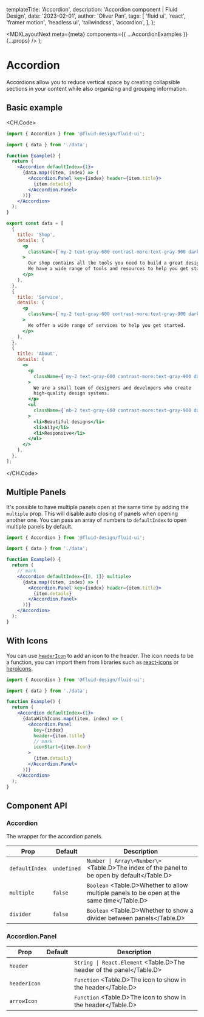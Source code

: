 
  templateTitle: 'Accordion',
  description: 'Accordion component | Fluid Design',
  date: '2023-02-01',
  author: 'Oliver Pan',
  tags: [
    'fluid ui',
    'react',
    'framer motion',
    'headless ui',
    'tailwindcss',
    'accordion',
  ],
};

  <MDXLayoutNext meta={meta} components={{ ...AccordionExamples }} {...props} />
);

# Accordion

Accordions allow you to reduce vertical space by creating collapsible sections in your content while also organizing and grouping information.

## Basic example

<CodeFrame title=''>
  <AccordionExamples.Simple />
</CodeFrame>

<CH.Code>

```jsx main.tsx
import { Accordion } from '@fluid-design/fluid-ui';

import { data } from './data';

function Example() {
  return (
    <Accordion defaultIndex={1}>
      {data.map((item, index) => (
        <Accordion.Panel key={index} header={item.title}>
          {item.details}
        </Accordion.Panel>
      ))}
    </Accordion>
  );
}
```

```jsx data.tsx
export const data = [
  {
    title: 'Shop',
    details: (
      <p
        className={`my-2 text-gray-600 contrast-more:text-gray-900 dark:text-gray-300 dark:contrast-more:text-gray-50`}
      >
        Our shop contains all the tools you need to build a great design system.
        We have a wide range of tools and resources to help you get started.
      </p>
    ),
  },
  {
    title: 'Service',
    details: (
      <p
        className={`my-2 text-gray-600 contrast-more:text-gray-900 dark:text-gray-300 dark:contrast-more:text-gray-50`}
      >
        We offer a wide range of services to help you get started.
      </p>
    ),
  },
  {
    title: 'About',
    details: (
      <>
        <p
          className={`my-2 text-gray-600 contrast-more:text-gray-900 dark:text-gray-300 dark:contrast-more:text-gray-50`}
        >
          We are a small team of designers and developers who create
          high-quality design systems.
        </p>
        <ul
          className={`mb-2 text-gray-600 contrast-more:text-gray-900 dark:text-gray-400 dark:contrast-more:text-gray-50`}
        >
          <li>Beautiful designs</li>
          <li>A11y</li>
          <li>Responsive</li>
        </ul>
      </>
    ),
  },
];
```

</CH.Code>

## Multiple Panels

It's possible to have multiple panels open at the same time by adding the `multiple` prop.
This will disable auto closing of panels when opening another one.
You can pass an array of numbers to `defaultIndex` to open multiple panels by default.

<CodeFrame title='Multiple panels'>
  <AccordionExamples.Multiple />
</CodeFrame>

```jsx main.tsx
import { Accordion } from '@fluid-design/fluid-ui';

import { data } from './data';

function Example() {
  return (
    // mark
    <Accordion defaultIndex={[0, 1]} multiple>
      {data.map((item, index) => (
        <Accordion.Panel key={index} header={item.title}>
          {item.details}
        </Accordion.Panel>
      ))}
    </Accordion>
  );
}
```

## With Icons

You can use [`headerIcon`](focus://main.tsx#12) to add an icon to the header.
The icon needs to be a function, you can import them from libraries such as [react-icons](https://react-icons.github.io/) or [heroicons](https://heroicons.com/).

<CodeFrame title='Custom icons'>
  <AccordionExamples.WithIcons />
</CodeFrame>

```jsx main.tsx
import { Accordion } from '@fluid-design/fluid-ui';

import { data } from './data';

function Example() {
  return (
    <Accordion defaultIndex={1}>
      {dataWithIcons.map((item, index) => (
        <Accordion.Panel
          key={index}
          header={item.title}
          // mark
          iconStart={item.Icon}
        >
          {item.details}
        </Accordion.Panel>
      ))}
    </Accordion>
  );
}
```

## Component API

### Accordion

The wrapper for the accordion panels.

| Prop           | Default     | Description                                                                                 |
| -------------- | ----------- | ------------------------------------------------------------------------------------------- |
| `defaultIndex` | `undefined` | `Number \| Array\<Number\>` <Table.D>The index of the panel to be open by default</Table.D> |
| `multiple`     | `false`     | `Boolean` <Table.D>Whether to allow multiple panels to be open at the same time</Table.D>   |
| `divider`      | `false`     | `Boolean` <Table.D>Whether to show a divider between panels</Table.D>                       |

### Accordion.Panel

| Prop         | Default | Description                                                          |
| ------------ | ------- | -------------------------------------------------------------------- |
| `header`     |         | `String \| React.Element` <Table.D>The header of the panel</Table.D> |
| `headerIcon` |         | `Function` <Table.D>The icon to show in the header</Table.D>         |
| `arrowIcon`  |         | `Function` <Table.D>The icon to show in the header</Table.D>         |
